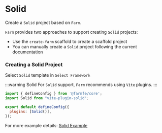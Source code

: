 
# Solid

Create a `Solid` project based on `Farm`.

`Farm` provides two approaches to support creating `Solid` projects: 
- Use the `create-farm` scaffold to create a scaffold project
- You can manually create a `Solid` project following the current documentation

### Creating a Solid Project

<PackageManagerTabs command="npm create farm@latest" />

Select `Solid` template in `Select Framework`

:::warning Solid
For `Solid` support, `Farm` recommends using `Vite` plugins.
:::

```javascript title="farm.config.ts"
import { defineConfig } from '@farmfe/core';
import Solid from "vite-plugin-solid";

export default defineConfig({
  plugins: [Solid()],
});
```

For more example details: [Solid Example](https://github.com/farm-fe/farm/tree/main/examples/vite-adapter-solid)
